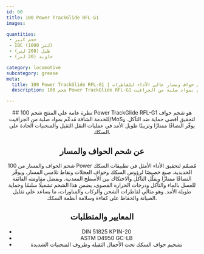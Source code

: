 ```yaml
---
id: 60
title: 100 Power TrackGlide RFL-G1
images:

quantities:
 - حجم كبير
 - IBC (1000 لتر)
 - طبل (208 لتر)
 - حاوية (20 لتر)

category: locomotive
subcategory: grease
meta:
  title: 100 Power TrackGlide RFL-G1 | شحم حواف ومسار عالي الأداء للقاطرات
  description: شحم 100 Power TrackGlide RFL-G1 هو شحم شبه سائل للخدمة الشاقة مُدعّم بمواد صلبة من الجرافيت/MoS₂ لحواف السكك ونقاط تلامس المسار. يوفّر التصاقًا ممتازًا وحماية من التآكل وتزييتًا طويل الأمد في عمليات النقل الثقيل والمنحنيات الحادة والأحمال العالية. يلبّي معايير DIN 51825 KP1N-20 وASTM D4950 GC-LB لأداء موثوق في قاطرات الشحن والركاب والمناورات.

---
```


<Header>
  ## نظرة عامة على المنتج
  شحم 100 Power TrackGlide RFL-G1 هو شحم حواف للخدمة الشاقة مُدعّم بمواد صلبة من الجرافيت/MoS₂ لتحقيق أقصى حماية ضد التآكل. يوفّر التصاقًا ممتازًا وتزييتًا طويل الأمد في عمليات النقل الثقيل والمنحنيات الحادة على السكك.

  ## عن شحم الحواف والمسار
  شحم الحواف والمسار من 100 Power مُصمّم لتحقيق الأداء الأمثل في تطبيقات السكك الحديدية. صيغ خصيصًا لرؤوس السكك وحواف العجلات ونقاط تلامس المسار، ويوفّر التصاقًا ممتازًا ويقلّل التآكل والاحتكاك بين الأسطح المعدنية. وبفضل مقاومته الفائقة للغسل بالماء والتآكل ودرجات الحرارة القصوى، يضمن هذا الشحم تشغيلًا سلسًا وحماية طويلة الأمد. وهو مثالي لقاطرات الشحن والركاب والمناورات، ما يساعد على تقليل الصيانة والحفاظ على كفاءة وسلامة أنظمة السكك.

  ## المعايير والمتطلبات
 - DIN 51825 KP1N-20
 - ASTM D4950 GC-LB
 - تشحيم حواف السكك تحت الأحمال الثقيلة وظروف المنحنيات الشديدة

</Header>

